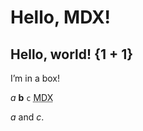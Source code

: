 # Hello, MDX!

## Hello, world! {1 + 1}

<box>I’m in a box!</box>

_a_ **b** `c` <abbr title="Markdown + JSX">MDX</abbr>

_a_ and <em id="b">c</em>.
